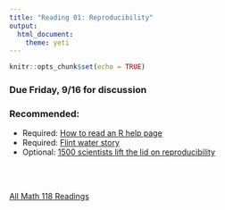 ```yaml
---
title: "Reading 01: Reproducibility"
output: 
  html_document: 
    theme: yeti
---
```


```r
knitr::opts_chunk$set(echo = TRUE)
```

### Due Friday, 9/16 for discussion

### Recommended: 

- Required: [How to read an R help page](https://socviz.co/appendix.html#a-little-more-about-r)
- Required: [Flint water story](flint_water_story.pdf)
- Optional: [1500 scientists lift the lid on reproducibility](reproducibility_crisis.pdf)

<br>
<br>

[All Math 118 Readings](./readings.html)